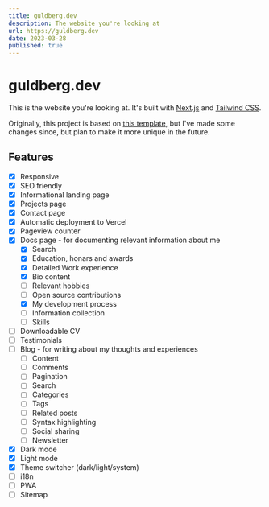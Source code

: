 ```yaml
---
title: guldberg.dev
description: The website you're looking at
url: https://guldberg.dev
date: 2023-03-28
published: true
---
```


# guldberg.dev

This is the website you're looking at. It's built with [Next.js](https://nextjs.org/) and [Tailwind CSS](https://tailwindcss.com/).

Originally, this project is based on [this template](https://vercel.com/templates/next.js/nextjs-portfolio-pageview-counter), but I've made some changes since, but plan to make it more unique in the future.

## Features

- [x] Responsive
- [x] SEO friendly
- [x] Informational landing page
- [x] Projects page
- [x] Contact page
- [x] Automatic deployment to Vercel
- [x] Pageview counter
- [x] Docs page - for documenting relevant information about me
  - [x] Search
  - [x] Education, honars and awards
  - [x] Detailed Work experience
  - [x] Bio content
  - [ ] Relevant hobbies
  - [ ] Open source contributions
  - [x] My development process
  - [ ] Information collection
  - [ ] Skills
- [ ] Downloadable CV
- [ ] Testimonials
- [ ] Blog - for writing about my thoughts and experiences
  - [ ] Content
  - [ ] Comments
  - [ ] Pagination
  - [ ] Search
  - [ ] Categories
  - [ ] Tags
  - [ ] Related posts
  - [ ] Syntax highlighting
  - [ ] Social sharing
  - [ ] Newsletter
- [x] Dark mode
- [x] Light mode
- [x] Theme switcher (dark/light/system)
- [ ] i18n
- [ ] PWA
- [ ] Sitemap
